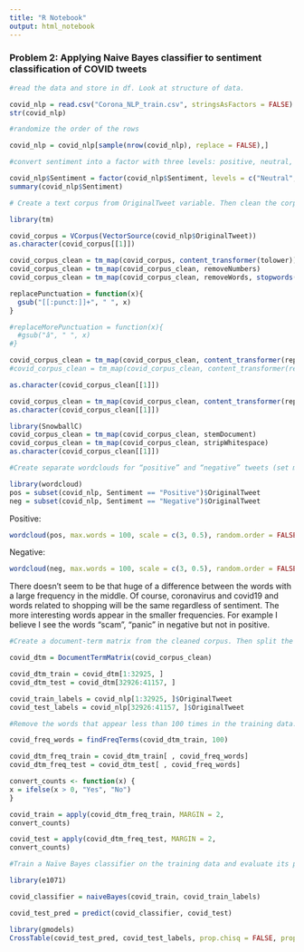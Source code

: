 ---
title: "R Notebook"
output: html_notebook
---


### Problem 2: Applying Naive Bayes classifier to sentiment classification of COVID tweets

```{r}
#read the data and store in df. Look at structure of data.

covid_nlp = read.csv("Corona_NLP_train.csv", stringsAsFactors = FALSE)
str(covid_nlp)
```
```{r}
#randomize the order of the rows

covid_nlp = covid_nlp[sample(nrow(covid_nlp), replace = FALSE),]
```

```{r}
#convert sentiment into a factor with three levels: positive, neutral, negative. Take summary of sentiment.

covid_nlp$Sentiment = factor(covid_nlp$Sentiment, levels = c("Neutral", "Positive", "Extremely Positive", "Negative", "Extremely Negative"), labels = c("Neutral", "Positive", "Positive", "Negative", "Negative"))
summary(covid_nlp$Sentiment)
```
```{r}
# Create a text corpus from OriginalTweet variable. Then clean the corpus, that is convert all tweets to lowercase, stem and remove stop words, punctuation, and additional white spaces. 

library(tm)
```

```{r}
covid_corpus = VCorpus(VectorSource(covid_nlp$OriginalTweet))
as.character(covid_corpus[[1]])
```
```{r}
covid_corpus_clean = tm_map(covid_corpus, content_transformer(tolower))
covid_corpus_clean = tm_map(covid_corpus_clean, removeNumbers)
covid_corpus_clean = tm_map(covid_corpus_clean, removeWords, stopwords())

replacePunctuation = function(x){
  gsub("[[:punct:]]+", " ", x)
}
```

```{r}

#replaceMorePunctuation = function(x){
  #gsub("â", " ", x)
#}
```

```{r}
covid_corpus_clean = tm_map(covid_corpus_clean, content_transformer(replacePunctuation))
#covid_corpus_clean = tm_map(covid_corpus_clean, content_transformer(replaceMorePunctuation))
```

```{r}
as.character(covid_corpus_clean[[1]])
```
```{r}
covid_corpus_clean = tm_map(covid_corpus_clean, content_transformer(replacePunctuation))
as.character(covid_corpus_clean[[1]])
```

```{r}
library(SnowballC)
covid_corpus_clean = tm_map(covid_corpus_clean, stemDocument)
covid_corpus_clean = tm_map(covid_corpus_clean, stripWhitespace)
as.character(covid_corpus_clean[[1]])
```
```{r}
#Create separate wordclouds for “positive” and “negative” tweets (set max.words=100 to only show  the 100 most frequent words) Is there any visible difference between the frequent words in “positive” vs “negative” tweets?

library(wordcloud)
pos = subset(covid_nlp, Sentiment == "Positive")$OriginalTweet
neg = subset(covid_nlp, Sentiment == "Negative")$OriginalTweet

```

Positive:
```{r message=FALSE, warning=FALSE}
wordcloud(pos, max.words = 100, scale = c(3, 0.5), random.order = FALSE)
```
Negative:
```{r message=FALSE, warning=FALSE, paged.print=FALSE}
wordcloud(neg, max.words = 100, scale = c(3, 0.5), random.order = FALSE)

```

There doesn't seem to be that huge of a difference between the words with a large frequency in the middle. Of course, coronavirus and covid19 and words related to shopping will be the same regardless of sentiment. The more interesting words appear in the smaller frequencies. For example I believe I see the words "scam", "panic" in negative but not in positive. 

```{r}
#Create a document-term matrix from the cleaned corpus. Then split the data into train and test sets. Use 80% of samples (roughly 32925 rows ) for training and the rest for testing.

covid_dtm = DocumentTermMatrix(covid_corpus_clean)
```

```{r}
covid_dtm_train = covid_dtm[1:32925, ]
covid_dtm_test = covid_dtm[32926:41157, ]
```

```{r}
covid_train_labels = covid_nlp[1:32925, ]$OriginalTweet
covid_test_labels = covid_nlp[32926:41157, ]$OriginalTweet
```

```{r}
#Remove the words that appear less than 100 times in the training data. Convert frequencies in the document-term matrix to binary yes/no features.

covid_freq_words = findFreqTerms(covid_dtm_train, 100)
```

```{r}
covid_dtm_freq_train = covid_dtm_train[ , covid_freq_words]
covid_dtm_freq_test = covid_dtm_test[ , covid_freq_words]
```

```{r}
convert_counts <- function(x) {
x = ifelse(x > 0, "Yes", "No")
}
```

```{r}
covid_train = apply(covid_dtm_freq_train, MARGIN = 2,
convert_counts)

covid_test = apply(covid_dtm_freq_test, MARGIN = 2,
convert_counts)
```

```{r message=FALSE, warning=FALSE}
#Train a Naïve Bayes classifier on the training data and evaluate its performance on the test data.

library(e1071)
```

```{r}
covid_classifier = naiveBayes(covid_train, covid_train_labels)
```

```{r}
covid_test_pred = predict(covid_classifier, covid_test)
```

```{r}
library(gmodels)
CrossTable(covid_test_pred, covid_test_labels, prop.chisq = FALSE, prop.t = FALSE, dnn = c('predicted', 'actual'))
```
